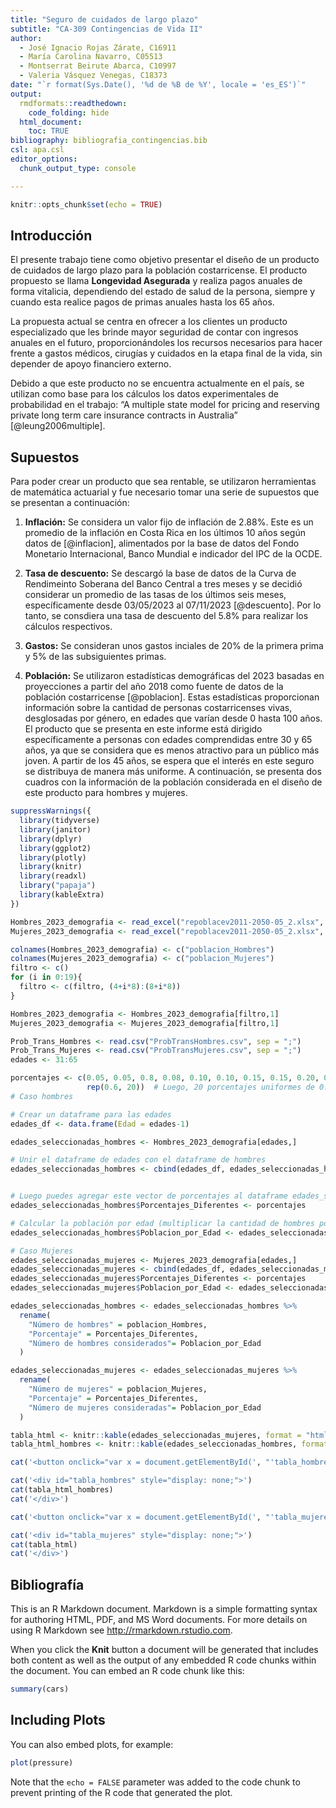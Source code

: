```yaml
---
title: "Seguro de cuidados de largo plazo"
subtitle: "CA-309 Contingencias de Vida II"
author:
  - José Ignacio Rojas Zárate, C16911
  - María Carolina Navarro, C05513
  - Montserrat Beirute Abarca, C10997
  - Valeria Vásquez Venegas, C18373
date: "`r format(Sys.Date(), '%d de %B de %Y', locale = 'es_ES')`"
output:
  rmdformats::readthedown:
    code_folding: hide
  html_document:
    toc: TRUE
bibliography: bibliografia_contingencias.bib
csl: apa.csl  
editor_options: 
  chunk_output_type: console

---
```


```r
knitr::opts_chunk$set(echo = TRUE)
```

## Introducción

El presente trabajo tiene como objetivo presentar el diseño de un producto de cuidados de largo plazo para la población costarricense. El producto propuesto se llama **Longevidad Asegurada** y realiza pagos anuales de forma vitalicia, dependiendo del estado de salud de la persona, siempre y cuando esta realice pagos de primas anuales hasta los 65 años. 

La propuesta actual se centra en ofrecer a los clientes un producto especializado que les brinde mayor seguridad de contar con ingresos anuales en el futuro, proporcionándoles los recursos necesarios para hacer frente a gastos médicos, cirugías y cuidados en la etapa final de la vida, sin depender de apoyo financiero externo.

Debido a que este producto no se encuentra actualmente en el país, se utilizan como base para los cálculos los datos experimentales de probabilidad en el trabajo: "A multiple state model for pricing and reserving private long term care insurance contracts in Australia" [@leung2006multiple].

## Supuestos

Para poder crear un producto que sea rentable, se utilizaron herramientas de matemática actuarial y fue necesario tomar una serie de supuestos que se presentan a continuación: 

1. **Inflación:** Se considera un valor fijo de inflación de $2.88\%$. Este es un promedio de la inflación en Costa Rica en los últimos 10 años según datos de [@inflacion], alimentados por la base de datos del Fondo Monetario Internacional, Banco Mundial e indicador del IPC de la OCDE.  

2. **Tasa de descuento:** Se descargó la base de datos de la Curva de Rendimeinto Soberana del Banco Central a tres meses y se decidió considerar un promedio de las tasas de los últimos seis meses, específicamente desde 03/05/2023 al 07/11/2023 [@descuento]. Por lo tanto, se consdiera una tasa de descuento del $5.8\%$ para realizar los cálculos respectivos. 

3. **Gastos:** Se consideran unos gastos inciales de 20\% de la primera prima y 5\% de las subsiguientes primas. 

4. **Población:** Se utilizaron estadísticas demográficas del 2023 basadas en proyecciones a partir del año 2018 como fuente de datos de la población costarricense [@poblacion]. Estas estadísticas proporcionan información sobre la cantidad de personas costarricenses vivas, desglosadas por género, en edades que varían desde 0 hasta 100 años. El producto que se presenta en este informe está dirigido específicamente a personas con edades comprendidas entre 30 y 65 años, ya que se considera que es menos atractivo para un público más joven. A partir de los 45 años, se espera que el interés en este seguro se distribuya de manera más uniforme. A continuación, se presenta dos cuadros con la información de la población considerada en el diseño de este producto para hombres y mujeres. 

```r

suppressWarnings({
  library(tidyverse)
  library(janitor)
  library(dplyr)
  library(ggplot2)
  library(plotly)
  library(knitr)
  library(readxl)
  library("papaja")
  library(kableExtra)
})

Hombres_2023_demografia <- read_excel("repoblacev2011-2050-05_2.xlsx", sheet = "Cuadro 5 ", range = "G1017:G1177")
Mujeres_2023_demografia <- read_excel("repoblacev2011-2050-05_2.xlsx", sheet = "Cuadro 5 ", range = "G1857:G2017")

colnames(Hombres_2023_demografia) <- c("poblacion_Hombres")
colnames(Mujeres_2023_demografia) <- c("poblacion_Mujeres")
filtro <- c()
for (i in 0:19){
  filtro <- c(filtro, (4+i*8):(8+i*8))
}

Hombres_2023_demografia <- Hombres_2023_demografia[filtro,1]
Mujeres_2023_demografia <- Mujeres_2023_demografia[filtro,1]

Prob_Trans_Hombres <- read.csv("ProbTransHombres.csv", sep = ";")
Prob_Trans_Mujeres <- read.csv("ProbTransMujeres.csv", sep = ";")
edades <- 31:65

porcentajes <- c(0.05, 0.05, 0.8, 0.08, 0.10, 0.10, 0.15, 0.15, 0.20, 0.20, 0.25, 0.25, 0.30, 0.30, 0.35,
                 rep(0.6, 20))  # Luego, 20 porcentajes uniformes de 0.6
# Caso hombres 

# Crear un dataframe para las edades
edades_df <- data.frame(Edad = edades-1)

edades_seleccionadas_hombres <- Hombres_2023_demografia[edades,] 

# Unir el dataframe de edades con el dataframe de hombres
edades_seleccionadas_hombres <- cbind(edades_df, edades_seleccionadas_hombres)


# Luego puedes agregar este vector de porcentajes al dataframe edades_seleccionadas_hombres
edades_seleccionadas_hombres$Porcentajes_Diferentes <- porcentajes

# Calcular la población por edad (multiplicar la cantidad de hombres por el porcentaje)
edades_seleccionadas_hombres$Poblacion_por_Edad <- edades_seleccionadas_hombres$poblacion_Hombres* edades_seleccionadas_hombres$Porcentajes_Diferentes

# Caso Mujeres 
edades_seleccionadas_mujeres <- Mujeres_2023_demografia[edades,] 
edades_seleccionadas_mujeres <- cbind(edades_df, edades_seleccionadas_mujeres)
edades_seleccionadas_mujeres$Porcentajes_Diferentes <- porcentajes
edades_seleccionadas_mujeres$Poblacion_por_Edad <- edades_seleccionadas_mujeres$poblacion_Mujeres * edades_seleccionadas_mujeres$Porcentajes_Diferentes

edades_seleccionadas_hombres <- edades_seleccionadas_hombres %>%
  rename(
    "Número de hombres" = poblacion_Hombres,
    "Porcentaje" = Porcentajes_Diferentes,
    "Número de hombres considerados"= Poblacion_por_Edad
  )

edades_seleccionadas_mujeres <- edades_seleccionadas_mujeres %>%
  rename(
    "Número de mujeres" = poblacion_Mujeres,
    "Porcentaje" = Porcentajes_Diferentes,
    "Número de mujeres consideradas"= Poblacion_por_Edad
  )

tabla_html <- knitr::kable(edades_seleccionadas_mujeres, format = "html")
tabla_html_hombres <- knitr::kable(edades_seleccionadas_hombres, format = "html")

```

```r
cat('<button onclick="var x = document.getElementById(', "'tabla_hombres'", '); if (x.style.display === ', "'none'", ') { x.style.display = ', "'block'", '; } else { x.style.display = ', "'none'", '; }"> Mostrar u ocultar cuadro hombres</button>')

cat('<div id="tabla_hombres" style="display: none;">')
cat(tabla_html_hombres)
cat('</div>')

cat('<button onclick="var x = document.getElementById(', "'tabla_mujeres'", '); if (x.style.display === ', "'none'", ') { x.style.display = ', "'block'", '; } else { x.style.display = ', "'none'", '; }"> Mostrar u ocultar cuadro mujeres</button>')

cat('<div id="tabla_mujeres" style="display: none;">')
cat(tabla_html)
cat('</div>')
```



##  Bibliografía

\bibliography{bibliografia_contingencias.bib}





This is an R Markdown document. Markdown is a simple formatting syntax for authoring HTML, PDF, and MS Word documents. For more details on using R Markdown see <http://rmarkdown.rstudio.com>.

When you click the **Knit** button a document will be generated that includes both content as well as the output of any embedded R code chunks within the document. You can embed an R code chunk like this:

```r
summary(cars)
```

## Including Plots

You can also embed plots, for example:

```r
plot(pressure)
```

Note that the `echo = FALSE` parameter was added to the code chunk to prevent printing of the R code that generated the plot.
